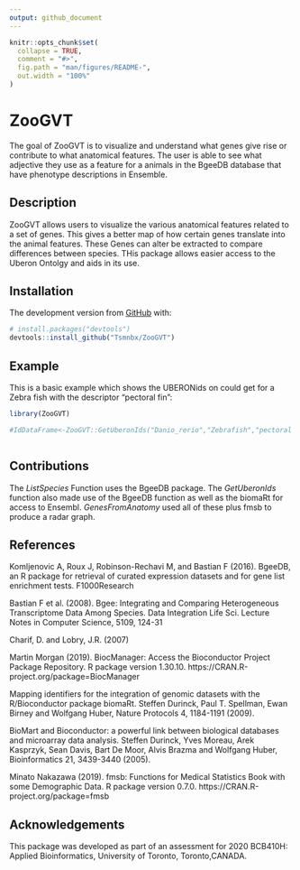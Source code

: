 ```yaml
---
output: github_document
---
```


<!-- README.md is generated from README.Rmd. Please edit that file -->

```r
knitr::opts_chunk$set(
  collapse = TRUE,
  comment = "#>",
  fig.path = "man/figures/README-",
  out.width = "100%"
)
```

# ZooGVT

<!-- badges: start -->
<!-- badges: end -->

The goal of ZooGVT is to visualize and understand what genes give rise or contribute to what anatomical features. The user is able to see what adjective they use as a feature for a animals in the BgeeDB database that have phenotype descriptions in Ensemble.


## Description

ZooGVT allows users to visualize the various anatomical features related to a set of genes. This gives a better map of how certain genes translate into the animal features. These Genes can alter be extracted to compare differences between species. THis package allows easier access to the Uberon Ontolgy and aids in its use.


## Installation


The development version from [GitHub](https://github.com/) with:

``` r
# install.packages("devtools")
devtools::install_github("Tsmnbx/ZooGVT")
```
## Example

This is a basic example which shows the UBERONids on could get for a Zebra fish with the descriptor "pectoral fin":

```r
library(ZooGVT)

#IdDataFrame<-ZooGVT::GetUberonIds("Danio_rerio","Zebrafish","pectoral fin")
```




```r

```




## Contributions

The *ListSpecies* Function uses the BgeeDB package. The *GetUberonIds* function also made use of the BgeeDB function as well as the biomaRt for access to Ensembl. *GenesFromAnatomy* used all of these plus fmsb to produce a radar graph.




## References

Komljenovic A, Roux J, Robinson-Rechavi M, and Bastian F (2016). BgeeDB,
an R package for retrieval of curated expression datasets and for gene
list enrichment tests. F1000Research

Bastian F et al. (2008). Bgee: Integrating and Comparing Heterogeneous
Transcriptome Data Among Species. Data Integration Life Sci. Lecture Notes
in Computer Science, 5109, 124-31

Charif, D. and Lobry, J.R. (2007)

Martin Morgan (2019). BiocManager: Access the Bioconductor Project Package
Repository. R package version 1.30.10.
https://CRAN.R-project.org/package=BiocManager

Mapping identifiers for the integration of genomic datasets with the
  R/Bioconductor package biomaRt. Steffen Durinck, Paul T. Spellman, Ewan
  Birney and Wolfgang Huber, Nature Protocols 4, 1184-1191 (2009).

BioMart and Bioconductor: a powerful link between biological databases
and microarray data analysis. Steffen Durinck, Yves Moreau, Arek
Kasprzyk, Sean Davis, Bart De Moor, Alvis Brazma and Wolfgang Huber,
Bioinformatics 21, 3439-3440 (2005).
  
  
 Minato Nakazawa (2019). fmsb: Functions for Medical Statistics Book
  with some Demographic Data. R package version 0.7.0.
  https://CRAN.R-project.org/package=fmsb



## Acknowledgements


This package was developed as part of an assessment for 2020 BCB410H: Applied Bioinformatics, University of Toronto, Toronto,CANADA.
